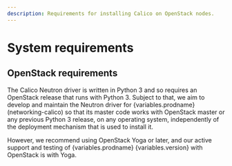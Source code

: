 ```yaml
---
description: Requirements for installing Calico on OpenStack nodes.
---
```



# System requirements

<ReqsSys orch='OpenStack' />

## OpenStack requirements

The Calico Neutron driver is written in Python 3 and so requires an OpenStack release that
runs with Python 3. Subject to that, we aim to develop and maintain the Neutron driver
for {variables.prodname} (networking-calico) so that its master code works with OpenStack
master or any previous Python 3 release, on any operating system, independently of the
deployment mechanism that is used to install it.

However, we recommend using OpenStack Yoga or later, and our active support and testing
of {variables.prodname} {variables.version} with OpenStack is with Yoga.

<ReqsKernel />
